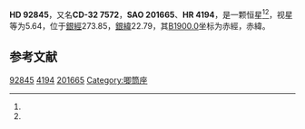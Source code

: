 {{Starbox begin
| name = HD 92845
}}
{{Starbox observe
| epoch = [[J2000.0|J2000.0]]
| constell = {{星座名待查}}<ref name=SIMBAD>{{cite web
 | url=http://simbad.u-strasbg.fr/simbad/sim-id?Ident=HR+4194
 | title =Pulsating variable Star
 | publisher=Centre de Données astronomiques de Strasbourg
 | work=SIMBAD
 | accessdate=2012-07-13}}</ref><ref name=DATA>{{cite web
 | url=http://vizier.u-strasbg.fr/viz-bin/VizieR-5?-out.add=.&-source=5050&-corr=PK=HR&-out.max=9999&HR=4194
 | title=VizieR Detailed Page
 | accessdate=2012-07-13
 | archive-date=2016-03-04
 | archive-url=https://web.archive.org/web/20160304142433/http://vizier.u-strasbg.fr/viz-bin/VizieR-5?-out.add=.&-source=5050&-corr=PK=HR&-out.max=9999&HR=4194
 | dead-url=no
 }}</ref>
| 星官 = 
| ra = {{RA|10|42|43.2}}<ref name=SIMBAD /><ref name=DATA />
| dec = {{DEC|-32|42|57}}<ref name=SIMBAD /><ref name=DATA />
| appmag_v = 5.64<ref name=SIMBAD /><ref name=DATA />
}}
{{Starbox character
| class = A0V<ref name=SIMBAD /><ref name=DATA />
| b-v = 0<ref name=SIMBAD /><ref name=DATA />
| u-b = 0<ref name=SIMBAD /><ref name=DATA />
| r-i = <ref name=SIMBAD /><ref name=DATA />
| variable = 
}}
{{Starbox astrometry
| radial_v = 0
| prop_mo_ra = 4
| parallax = 
| p_error = 
}}
{{Starbox catalog
| names =CD-32 7572，[[SAO星表|SAO]] 201665，[[HD星表|HD]] 92845，[[HR星表|HR]] 4194}}
{{Starbox reference |Simbad=HR+4194}}
{{Starbox end}}

'''HD 92845'''，又名'''CD-32 7572'''，'''SAO 201665'''、'''HR 4194'''，是一颗恒星<ref name=SIMBAD /><ref name=DATA />，视星等为5.64，位于[[銀道座標系|銀經]]273.85，[[銀道座標系|銀緯]]22.79，其[[B1900.0|B1900.0]]坐标为赤經{{RA|10|38|5}}，赤緯{{DEC|-32|22.79|32}}。

== 参考文献 ==
{{reflist}}

{{star-stub}}
{{唧筒座恒星}}

[[Category:HD和HDE天體|92845]]
[[Category:HR天體|4194]]
[[Category:SAO天體|201665]]
[[Category:唧筒座|Category:唧筒座]]